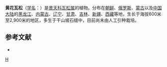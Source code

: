 {{Speciesbox 
| genus = Orostachys
| species = spinosus
| authority = (L.) C. A. Mey.
| image = Flickr - brewbooks - Orostachys spinosa.jpg
}}

'''黄花瓦松'''（[[学名|学名]]：{{lang|la|''Orostachys spinosus''}}）是[[景天科|景天科]][[瓦松属|瓦松属]]的植物。分布在[[朝鲜|朝鲜]]、[[俄罗斯|俄罗斯]]、[[蒙古|蒙古]]以及[[中国大陆|中国大陆]]的[[黑龙江|黑龙江]]、[[内蒙古|内蒙古]]、[[辽宁|辽宁]]、[[甘肃|甘肃]]、[[吉林|吉林]]、[[新疆|新疆]]、[[西藏|西藏]]等地，生长于海拔600米至2,900米的地区，多生于干山坡石缝中，目前尚未由人工引种栽培。

== 参考文献 ==
<div class="references-small">
* {{cite web| url =http://www.bioinfo.cn/db05/KmzwSpecies.php?action=view&id=5726| title =黄花瓦松| work =《中国高等植物数据库全库》| publisher =中国科学院微生物研究所| author =昆明植物研究所| accessdate =2009-02-26| deadurl =yes| archiveurl =https://web.archive.org/web/20160305072121/http://www.bioinfo.cn/db05/KmzwSpecies.php?action=view&id=5726| archivedate =2016-03-05}}
</div>
{{Taxonbar|from=Q1639477}}

{{DEFAULTSORT:Orostachys spinosa}}
[[Category:瓦松属|H]]


{{Crassulaceae-stub}}